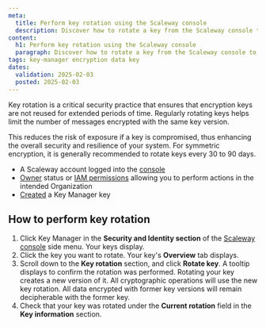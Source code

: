 ```yaml
---
meta:
  title: Perform key rotation using the Scaleway console
  description: Discover how to rotate a key from the Scaleway console to decrypt your data using Scaleway's Key Manager.
content:
  h1: Perform key rotation using the Scaleway console
  paragraph: Discover how to rotate a key from the Scaleway console to decrypt your data using Scaleway's Key Manager.
tags: key-manager encryption data key
dates:
  validation: 2025-02-03
  posted: 2025-02-03
---
```


Key rotation is a critical security practice that ensures that encryption keys are not reused for extended periods of time. Regularly rotating keys helps limit the number of messages encrypted with the same key version.

This reduces the risk of exposure if a key is compromised, thus enhancing the overall security and resilience of your system. For symmetric encryption, it is generally recommended to rotate keys every 30 to 90 days.

<Macro id="requirements" />

- A Scaleway account logged into the [console](https://console.scaleway.com)
- [Owner](/iam/concepts/#owner) status or [IAM permissions](/iam/concepts/#permission) allowing you to perform actions in the intended Organization
- [Created](/key-manager/how-to/create-km-key/) a Key Manager key

## How to perform key rotation

1. Click Key Manager in the **Security and Identity section** of the [Scaleway console](https://console.scaleway.com) side menu. Your keys display.
2. Click the key you want to rotate. Your key's **Overview** tab displays.
3. Scroll down to the **Key rotation** section, and click **Rotate key**. A tooltip displays to confirm the rotation was performed.
    <Message type="note">
     Rotating your key creates a new version of it. All cryptographic operations will use the new key rotation. All data encrypted with former key versions will remain decipherable with the former key.
    </Message>
4. Check that your key was rotated under the **Current rotation** field in the **Key information** section.

